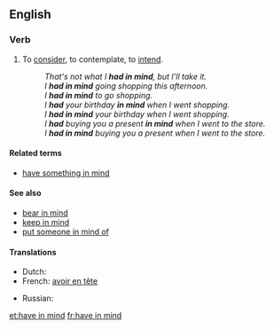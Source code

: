 ==English==

===Verb===
{{head|en|verb|head=to [[have]] [[in]] [[mind]]}}

# {{transitive|idiomatic}} To [[consider]], to contemplate, to [[intend]].
#: ''That's not what I '''had in mind''', but I'll take it.''
#: ''I '''had in mind''' going shopping this afternoon.''
#: ''I '''had in mind''' to go shopping.''
#: ''I '''had''' your birthday '''in mind''' when I went shopping.''
#: ''I '''had in mind''' your birthday when I went shopping.''
#: ''I '''had''' buying you a present '''in mind''' when I went to the store.''
#: ''I '''had in mind''' buying you a present when I went to the store.''

====Related terms====
* [[have something in mind]]
{{rft}}
====See also====
* [[bear in mind]]
* [[keep in mind]]
* [[put someone in mind of]]

====Translations====
{{trans-top|consider, intend}}
* Dutch: {{t|nl|in gedachte hebben}}
* French: [[avoir en tête]]
{{trans-mid}}
* Russian: {{t+|ru|иметь в виду}}
{{trans-bottom}}

[[et:have in mind]]
[[fr:have in mind]]
